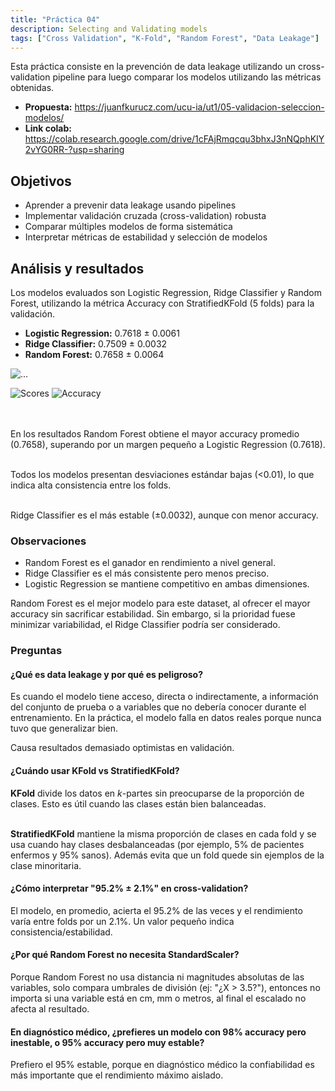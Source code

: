 ```yaml
---
title: "Práctica 04"
description: Selecting and Validating models
tags: ["Cross Validation", "K-Fold", "Random Forest", "Data Leakage"]
---
```


Esta práctica consiste en la prevención de data leakage utilizando un cross-validation pipeline para luego comparar
los modelos utilizando las métricas obtenidas.

- **Propuesta:** https://juanfkurucz.com/ucu-ia/ut1/05-validacion-seleccion-modelos/
- **Link colab:** https://colab.research.google.com/drive/1cFAjRmqcqu3bhxJ3nNQphKIY2vYG0RR-?usp=sharing

## Objetivos
- Aprender a prevenir data leakage usando pipelines
- Implementar validación cruzada (cross-validation) robusta
- Comparar múltiples modelos de forma sistemática
- Interpretar métricas de estabilidad y selección de modelos

## Análisis y resultados
Los modelos evaluados son Logistic Regression, Ridge Classifier y Random Forest, utilizando la métrica Accuracy con
StratifiedKFold (5 folds) para la validación.

- **Logistic Regression:** 0.7618 ± 0.0061
- **Ridge Classifier:** 0.7509 ± 0.0032
- **Random Forest:** 0.7658 ± 0.0064

<img src="/ia-portfolio/p05_1.png" alt="..." />

![Scores](/p04_1.png)
![Accuracy](/p04_2.png)

<br></br>
En los resultados Random Forest obtiene el mayor accuracy promedio (0.7658), superando por un margen pequeño a Logistic
Regression (0.7618). <br></br>

Todos los modelos presentan desviaciones estándar bajas (&lt;0.01), lo que indica alta consistencia entre los folds.
<br></br>

Ridge Classifier es el más estable (±0.0032), aunque con menor accuracy.

### Observaciones
- Random Forest es el ganador en rendimiento a nivel general.
- Ridge Classifier es el más consistente pero menos preciso.
- Logistic Regression se mantiene competitivo en ambas dimensiones.

Random Forest es el mejor modelo para este dataset, al ofrecer el mayor accuracy sin sacrificar estabilidad. Sin
embargo, si la prioridad fuese minimizar variabilidad, el Ridge Classifier podría ser considerado.

### Preguntas
#### **¿Qué es data leakage y por qué es peligroso?**
Es cuando el modelo tiene acceso, directa o indirectamente, a información del conjunto de prueba o a variables que no
debería conocer durante el entrenamiento. En la práctica, el modelo falla en datos reales porque nunca tuvo que
generalizar bien.

Causa resultados demasiado optimistas en validación.

#### **¿Cuándo usar KFold vs StratifiedKFold?**
**KFold** divide los datos en *k*-partes sin preocuparse de la proporción de clases. Esto es útil cuando las clases
están bien balanceadas.<br></br>

**StratifiedKFold** mantiene la misma proporción de clases en cada fold y se usa cuando hay clases desbalanceadas
(por ejemplo, 5% de pacientes enfermos y 95% sanos). Además evita que un fold quede sin ejemplos de la clase minoritaria.

#### **¿Cómo interpretar "95.2% ± 2.1%" en cross-validation?**
El modelo, en promedio, acierta el 95.2% de las veces y el rendimiento varía entre folds por un 2.1%. Un valor pequeño
indica consistencia/estabilidad.

#### **¿Por qué Random Forest no necesita StandardScaler?**
Porque Random Forest no usa distancia ni magnitudes absolutas de las variables, solo compara umbrales de
división (ej: "¿X &gt; 3.5?"), entonces no importa si una variable está en cm, mm o metros, al final el escalado no afecta
al resultado.

#### **En diagnóstico médico, ¿prefieres un modelo con 98% accuracy pero inestable, o 95% accuracy pero muy estable?**
Prefiero el 95% estable, porque en diagnóstico médico la confiabilidad es más importante que el rendimiento máximo
aislado.